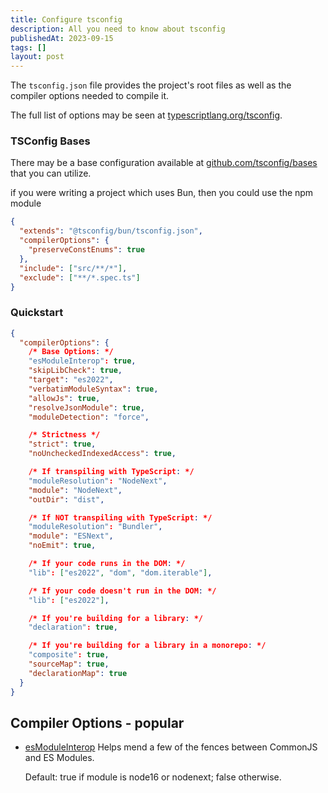 ```yaml
---
title: Configure tsconfig
description: All you need to know about tsconfig
publishedAt: 2023-09-15
tags: []
layout: post
---
```


The `tsconfig.json` file provides the project's root files as well as the compiler options needed to compile it.

The full list of options may be seen at [typescriptlang.org/tsconfig](https://www.typescriptlang.org/tsconfig).

### TSConfig Bases

There may be a base configuration available at [github.com/tsconfig/bases](https://github.com/tsconfig/bases/) that you can utilize.

if you were writing a project which uses Bun, then you could use the npm module

```json
{
  "extends": "@tsconfig/bun/tsconfig.json",
  "compilerOptions": {
    "preserveConstEnums": true
  },
  "include": ["src/**/*"],
  "exclude": ["**/*.spec.ts"]
}
```

### Quickstart

```json
{
  "compilerOptions": {
    /* Base Options: */
    "esModuleInterop": true,
    "skipLibCheck": true,
    "target": "es2022",
    "verbatimModuleSyntax": true,
    "allowJs": true,
    "resolveJsonModule": true,
    "moduleDetection": "force",

    /* Strictness */
    "strict": true,
    "noUncheckedIndexedAccess": true,

    /* If transpiling with TypeScript: */
    "moduleResolution": "NodeNext",
    "module": "NodeNext",
    "outDir": "dist",

    /* If NOT transpiling with TypeScript: */
    "moduleResolution": "Bundler",
    "module": "ESNext",
    "noEmit": true,

    /* If your code runs in the DOM: */
    "lib": ["es2022", "dom", "dom.iterable"],

    /* If your code doesn't run in the DOM: */
    "lib": ["es2022"],

    /* If you're building for a library: */
    "declaration": true,

    /* If you're building for a library in a monorepo: */
    "composite": true,
    "sourceMap": true,
    "declarationMap": true
  }
}
```

## Compiler Options - popular

- [esModuleInterop](https://www.typescriptlang.org/tsconfig#esModuleInterop) Helps mend a few of the fences between CommonJS and ES Modules.

  Default: true if module is node16 or nodenext; false otherwise.
